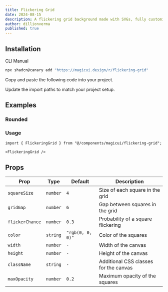 ```yaml
---
title: Flickering Grid
date: 2024-08-15
description: A flickering grid background made with SVGs, fully customizable using Tailwind CSS.
author: dillionverma
published: true
---
```


<ComponentPreview name="flickering-grid-demo" />

## Installation

<Tabs defaultValue="cli">

<TabsList>
  <TabsTrigger value="cli">CLI</TabsTrigger>
  <TabsTrigger value="manual">Manual</TabsTrigger>
</TabsList>
<TabsContent value="cli">

```bash
npx shadcn@canary add "https://magicui.design/r/flickering-grid"
```

</TabsContent>

<TabsContent value="manual">

<Steps>

<Step>Copy and paste the following code into your project.</Step>

<ComponentSource name="flickering-grid" />

<Step>Update the import paths to match your project setup.</Step>

</Steps>

</TabsContent>

</Tabs>

## Examples

### Rounded

<ComponentPreview name="flickering-grid-rounded-demo" />

### Usage

```tsx
import { FlickeringGrid } from "@/components/magicui/flickering-grid";
```

```tsx
<FlickeringGrid />
```

## Props

| Prop            | Type     | Default          | Description                           |
| --------------- | -------- | ---------------- | ------------------------------------- |
| `squareSize`    | `number` | `4`              | Size of each square in the grid       |
| `gridGap`       | `number` | `6`              | Gap between squares in the grid       |
| `flickerChance` | `number` | `0.3`            | Probability of a square flickering    |
| `color`         | `string` | `"rgb(0, 0, 0)"` | Color of the squares                  |
| `width`         | `number` | `-`              | Width of the canvas                   |
| `height`        | `number` | `-`              | Height of the canvas                  |
| `className`     | `string` | `-`              | Additional CSS classes for the canvas |
| `maxOpacity`    | `number` | `0.2`            | Maximum opacity of the squares        |
